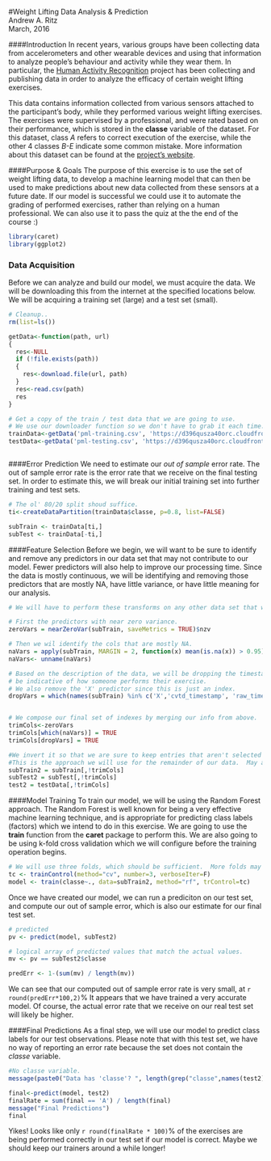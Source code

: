 #Weight Lifting Data Analysis & Prediction  
Andrew A. Ritz  
March, 2016

####Introduction
In recent years, various groups have been collecting data from accelerometers and other wearable devices and using that information to analyze people's behaviour and activity while they wear them.  In particular, the [Human Activity Recognition](http://groupware.les.inf.puc-rio.br/har) project has been collecting and publishing data in order to analyze the efficacy of certain weight lifting exercises.  

This data contains information collected from various sensors attached to the participant's body, while they performed various weight lifting exercises.  The exercises were supervised by a professional, and were rated based on their performance, which is stored in the **classe** variable of the dataset.  For this dataset, class *A* refers to correct execution of the exercise, while the other 4 classes *B-E* indicate some common mistake.  More information about this dataset can be found at the [project's website](http://groupware.les.inf.puc-rio.br/har#weight_lifting_exercises).


####Purpose & Goals
The purpose of this exercise is to use the set of weight lifting data, to develop a machine learning model that can then be used to make predictions about new data collected from these sensors at a future date.  If our model is successful we could use it to automate the grading of performed exercises, rather than relying on a human professional.  We can also use it to pass the quiz at the the end of the course :)



```r

library(caret)
library(ggplot2)

```


### Data Acquisition
Before we can analyze and build our model, we must acquire the data.  We will be downloading this from the internet at the specified locations below.  We will be acquiring a training set (large) and a test set (small).

```r
# Cleanup..
rm(list=ls())

getData<-function(path, url)
{
  res<-NULL
  if (!file.exists(path))
  {
    res<-download.file(url, path)
  }
  res<-read.csv(path)
  res
}

# Get a copy of the train / test data that we are going to use.
# We use our downloader function so we don't have to grab it each time.
trainData<-getData('pml-training.csv', 'https://d396qusza40orc.cloudfront.net/predmachlearn/pml-training.csv')
testData<-getData('pml-testing.csv', 'https://d396qusza40orc.cloudfront.net/predmachlearn/pml-testing.csv')

```


```r

```

####Error Prediction
We need to estimate our *out of sample* error rate.  The out of sample error rate is the error rate that we receive on the final testing set.  In order to estimate this, we will break our initial training set into further training and test sets.

```r

# The ol' 80/20 split shoud suffice.
ti<-createDataPartition(trainData$classe, p=0.8, list=FALSE)

subTrain <- trainData[ti,]
subTest <- trainData[-ti,]

```



####Feature Selection
Before we begin, we will want to be sure to identify and remove any predictors in our data set that may not contribute to our model.  Fewer predictors will also help to improve our processing time.  Since the data is mostly continuous, we will be identifying and removing those predictors that are mostly NA, have little variance, or have little meaning for our analysis.

```r

# We will have to perform these transforms on any other data set that we test against, so a reusable function is the best approach.

# First the predictors with near zero variance.
zeroVars = nearZeroVar(subTrain, saveMetrics = TRUE)$nzv

# Then we wil identify the cols that are mostly NA.
naVars = apply(subTrain, MARGIN = 2, function(x) mean(is.na(x)) > 0.95)
naVars<- unname(naVars)

# Based on the description of the data, we will be dropping the timestamp variables since they won't
# be indicative of how someone performs their exercise.
# We also remove the 'X' predictor since this is just an index.
dropVars = which(names(subTrain) %in% c('X','cvtd_timestamp', 'raw_timestamp_part_1', 'raw_timestamp_part_2', 'user_name'))


# We compose our final set of indexes by merging our info from above.  
trimCols<-zeroVars
trimCols[which(naVars)] = TRUE
trimCols[dropVars] = TRUE

#We invert it so that we are sure to keep entries that aren't selected for removal (FALSE)
#This is the approach we will use for the remainder of our data.  May as well set them all up now.
subTrain2 = subTrain[,!trimCols]
subTest2 = subTest[,!trimCols]
test2 = testData[,!trimCols]

```

####Model Training
To train our model, we will be using the Random Forest approach.  The Random Forest is well known for being a very effective machine learning technique, and is appropriate for predicting class labels (factors) which we intend to do in this exercise.  We are going to use the **train** function from the **caret** package to perform this.  We are also going to be using k-fold cross validation which we will configure before the training operation begins.


```r

# We will use three folds, which should be sufficient.  More folds may increase accuracy, but will lead to much longer processing times.
tc <- trainControl(method="cv", number=3, verboseIter=F)
model <- train(classe~., data=subTrain2, method="rf", trControl=tc)

```

Once we have created our model, we can run a prediciton on our test set, and compute our out of sample error, which is also our estimate for our final test set.
```r

# predicted
pv <- predict(model, subTest2)

# logical array of predicted values that match the actual values.
mv <- pv == subTest2$classe

predErr <- 1-(sum(mv) / length(mv))

```


We can see that our computed out of sample error rate is very small, at `r round(predErr*100,2)`%  It appears that we have trained a very accurate model.  Of course, the actual error rate that we receive on our real test set will likely be higher.



####Final Predictions
As a final step, we will use our model to predict class labels for our test observations.  Please note that with this test set, we have no way of reporting an error rate because the set does not contain the *classe* variable.

```r

#No classe variable.
message(paste0("Data has 'classe'? ", length(grep("classe",names(test2))) > 0))

final<-predict(model, test2)
finalRate = sum(final == 'A') / length(final)
message("Final Predictions")
final


```

Yikes!  Looks like only `r round(finalRate * 100)`% of the exercises are being performed correctly in our test set if our model is correct.  Maybe we should keep our trainers around a while longer!
